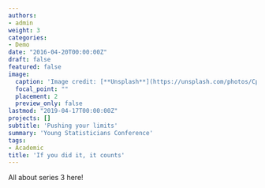 ```yaml
---
authors:
- admin
weight: 3
categories:
- Demo
date: "2016-04-20T00:00:00Z"
draft: false
featured: false
image:
  caption: 'Image credit: [**Unsplash**](https://unsplash.com/photos/CpkOjOcXdUY)'
  focal_point: ""
  placement: 2
  preview_only: false
lastmod: "2019-04-17T00:00:00Z"
projects: []
subtitle: 'Pushing your limits'
summary: 'Young Statisticians Conference'
tags:
- Academic
title: 'If you did it, it counts'
---
```


All about series 3 here!
